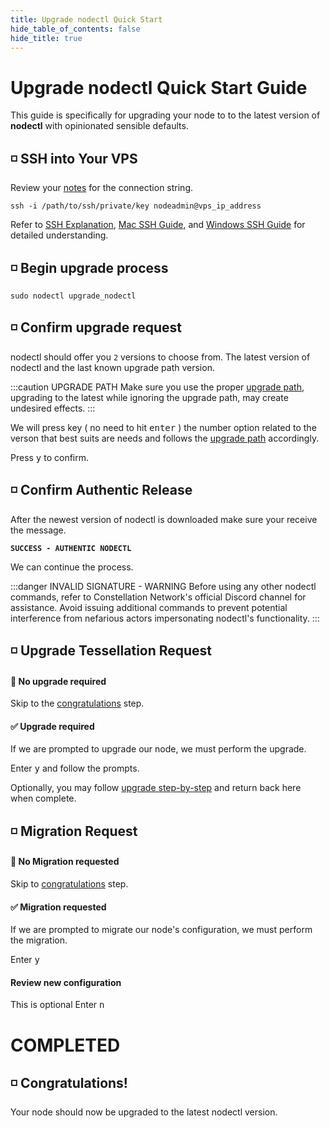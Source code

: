 ```yaml
---
title: Upgrade nodectl Quick Start
hide_table_of_contents: false
hide_title: true
---
```



<head>
  <title>Constellation nodectl utility</title>
  <meta
    name="description"
    content="nodectl utility upgrade nodectl"
  />
</head>

# Upgrade nodectl Quick Start Guide

This guide is specifically for upgrading your node to to the latest version of **nodectl** with opinionated sensible defaults.

## ◽ SSH into Your VPS
Review your [notes](/validate/resources/nodectl-notes) for the connection string.

```
ssh -i /path/to/ssh/private/key nodeadmin@vps_ip_address
```
Refer to [SSH Explanation](/validate/validator/ssh-keys), [Mac SSH Guide](/validate/resources/accessMac), and [Windows SSH Guide](/validate/resources/accessWin)
for detailed understanding.


## ◽ Begin upgrade process
```
sudo nodectl upgrade_nodectl
```

## ◽ Confirm upgrade request
nodectl should offer you `2` versions to choose from.  The latest version of nodectl and the last known upgrade path version.

:::caution UPGRADE PATH
Make sure you use the proper [upgrade path](/validate/automated/nodectl-upgrade-path), upgrading to the latest while ignoring the upgrade path, may create undesired effects.
:::

We will press key ( no need to hit <kbd>enter</kbd> ) the number option related to the verson that best suits are needs and follows the [upgrade path](/validate/automated/nodectl-upgrade-path) accordingly.

Press <kbd>y</kbd> to confirm.

## ◽ Confirm Authentic Release
After the newest version of nodectl is downloaded make sure your receive the message.

**`SUCCESS - AUTHENTIC NODECTL`** 

We can continue the process.

:::danger INVALID SIGNATURE - WARNING
Before using any other nodectl commands, refer to Constellation Network's official Discord channel for assistance. Avoid issuing additional commands to prevent potential interference from nefarious actors impersonating nodectl's functionality.
:::

## ◽ Upgrade Tessellation Request

#### 🛑 No upgrade required
Skip to the [congratulations](#-congratulations) step.

#### ✅ Upgrade required
If we are prompted to upgrade our node, we must perform the upgrade.

Enter <kbd>y</kbd> and follow the prompts. 

Optionally, you may follow [upgrade step-by-step](/validate/automated/upgrade/nodectl-upgrade-concepts#upgrade-tessellation) and return back here when complete.


## ◽ Migration Request
#### 🛑 No Migration requested
Skip to [congratulations](#-congratulations) step.

#### ✅ Migration requested
If we are prompted to migrate our node's configuration, we must perform the migration.

Enter <kbd>y</kbd>

#### Review new configuration
This is optional
Enter <kbd>n</kbd>

# COMPLETED
## ◽ Congratulations!
Your node should now be upgraded to the latest nodectl version. 